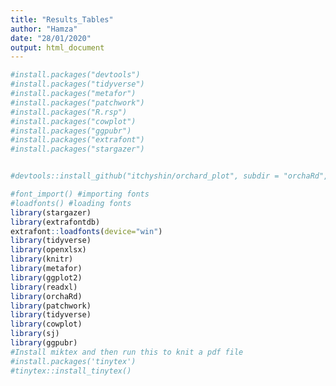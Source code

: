 ```yaml
---
title: "Results_Tables"
author: "Hamza"
date: "28/01/2020"
output: html_document
---
```


```r
#install.packages("devtools")
#install.packages("tidyverse")
#install.packages("metafor")
#install.packages("patchwork")
#install.packages("R.rsp")
#install.packages("cowplot")
#install.packages("ggpubr")
#install.packages("extrafont")
#install.packages("stargazer")


#devtools::install_github("itchyshin/orchard_plot", subdir = "orchaRd", force = TRUE, build_vignettes = TRUE)

#font_import() #importing fonts
#loadfonts() #loading fonts
library(stargazer)
library(extrafontdb)
extrafont::loadfonts(device="win")
library(tidyverse)
library(openxlsx)  
library(knitr)
library(metafor)
library(ggplot2)
library(readxl)
library(orchaRd)
library(patchwork)
library(tidyverse)
library(cowplot)
library(sj)
library(ggpubr)
#Install miktex and then run this to knit a pdf file
#install.packages('tinytex')
#tinytex::install_tinytex()
```